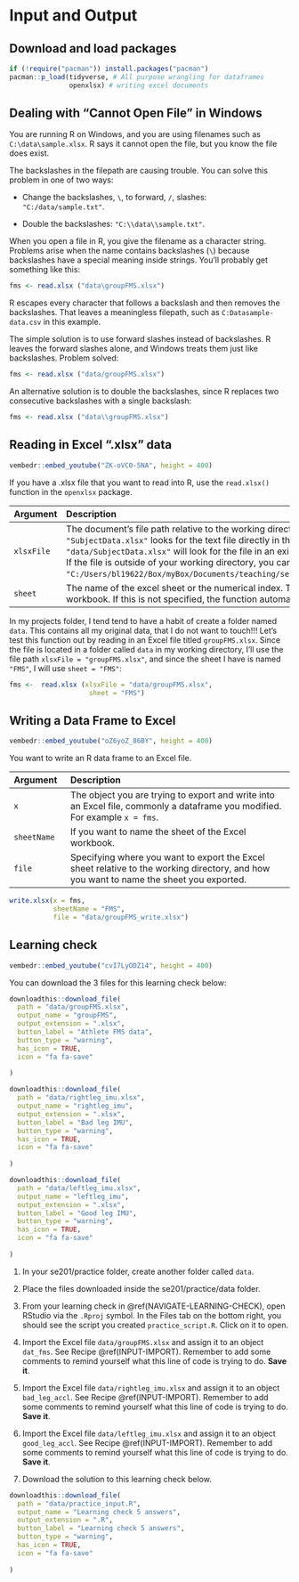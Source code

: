 # Input and Output {#InputOuput}

## Download and load packages {-}

```r

if (!require("pacman")) install.packages("pacman")
pacman::p_load(tidyverse, # All purpose wrangling for dataframes
               openxlsx) # writing excel documents

```

## Dealing with “Cannot Open File” in Windows {#INPUT-FILE}


You are running R on Windows, and you are using filenames such as `C:\data\sample.xlsx`. R says it cannot open the file, but you know the file does exist.

The backslashes in the filepath are causing trouble. You can solve this problem in one of two ways:

-   Change the backslashes, `\`, to forward, `/`, slashes: `"C:/data/sample.txt"`.

-   Double the backslashes: `"C:\\data\\sample.txt"`.

When you open a file in R, you give the filename as a character string. Problems arise when the name contains backslashes (`\`) because backslashes have a special meaning inside strings. You’ll probably get something like this:

``` r
fms <- read.xlsx ("data\groupFMS.xlsx")
```
R escapes every character that follows a backslash and then removes the backslashes. That leaves a meaningless filepath, such as
`C:Datasample-data.csv` in this example.

The simple solution is to use forward slashes instead of backslashes. R leaves the forward slashes alone, and Windows treats them just like backslashes. Problem solved:

``` r
fms <- read.xlsx ("data/groupFMS.xlsx")
```

An alternative solution is to double the backslashes, since R replaces two consecutive backslashes with a single backslash:

``` r
fms <- read.xlsx ("data\\groupFMS.xlsx")
```


## Reading in Excel ".xlsx" data  {#INPUT-IMPORT}

```r
vembedr::embed_youtube("ZK-oVC0-5NA", height = 400)
```

If you have a .xlsx file that you want to read into R, use the `read.xlsx()` function in the `openxlsx` package.

| Argument| Description| 
|:------------|:-------------------------------------------------|
|`xlsxFile`| The document's file path relative to the working directory unless specified otherwise. For example `xlsxFile = "SubjectData.xlsx"` looks for the text file directly in the working directory, while `xlsxFile = "data/SubjectData.xlsx"` will look for the file in an existing folder called `data` inside the working directory.<br>If the file is outside of your working directory, you can also specify a full file path (`xlsxFile = "C:/Users/bl19622/Box/myBox/Documents/teaching/se747_ResearchMeth/sample_book/data/SubjectData.xlsx"`).|
|`sheet`|  The name of the excel sheet or the numerical index. This is useful if you have many sheets in one Excel workbook. If this is not specified, the function automatically reads in the first sheet in the Excel workbook.|


In my projects folder, I tend tend to have a habit of create a folder named `data`. This contains all my original data, that I do not want to touch!!! Let's test this function out by reading in an Excel file titled `groupFMS.xlsx`. Since the file is located in a folder called `data` in my working directory, I'll use the file path `xlsxFile = "groupFMS.xlsx"`, and since the sheet I have is named `"FMS"`, I will use `sheet = "FMS"`:


```r

fms <-  read.xlsx (xlsxFile = "data/groupFMS.xlsx",
                    sheet = "FMS")

```


## Writing a Data Frame to Excel {#INPUT-EXPORT}

```r
vembedr::embed_youtube("oZ6yoZ_86BY", height = 400)
```

You want to write an R data frame to an Excel file. 

| Argument| Description| 
|:------------|:-------------------------------------------------|
|`x`| The object you are trying to export and write into an Excel file, commonly a dataframe you modified. For example `x = fms`.|
|`sheetName`|  If you want to name the sheet of the Excel workbook.|
|`file`| Specifying where you want to export the Excel sheet relative to the working directory, and how you want to name the sheet you exported.|


```r

write.xlsx(x = fms,
           sheetName = "FMS",
           file = "data/groupFMS_write.xlsx")
```



## Learning check {#INPUT-LEARNING-CHECK}

```r
vembedr::embed_youtube("cvI7LyODZ14", height = 400)
```

You can download the 3 files for this learning check below:


```r
downloadthis::download_file(
  path = "data/groupFMS.xlsx",
  output_name = "groupFMS",
  output_extension = ".xlsx",
  button_label = "Athlete FMS data",
  button_type = "warning",
  has_icon = TRUE,
  icon = "fa fa-save"
 
)
```

```r
downloadthis::download_file(
  path = "data/rightleg_imu.xlsx",
  output_name = "rightleg_imu",
  output_extension = ".xlsx",
  button_label = "Bad leg IMU",
  button_type = "warning",
  has_icon = TRUE,
  icon = "fa fa-save"
 
)
```

```r
downloadthis::download_file(
  path = "data/leftleg_imu.xlsx",
  output_name = "leftleg_imu",
  output_extension = ".xlsx",
  button_label = "Good leg IMU",
  button_type = "warning",
  has_icon = TRUE,
  icon = "fa fa-save"
 
)
```

1. In your se201/practice folder, create another folder called `data`.

2. Place the files downloaded inside the se201/practice/data folder.

3. From your learning check in \@ref(NAVIGATE-LEARNING-CHECK), open RStudio via the `.Rproj` symbol. In the Files tab on the bottom right, you should see the script you created `practice_script.R`. Click on it to open.

4. Import the Excel file `data/groupFMS.xlsx` and assign it to an object `dat_fms`. See  Recipe \@ref(INPUT-IMPORT). Remember to add some comments to remind yourself what this line of code is trying to do. **Save it**.

5. Import the Excel file `data/rightleg_imu.xlsx` and assign it to an object `bad_leg_accl`. See  Recipe \@ref(INPUT-IMPORT). Remember to add some comments to remind yourself what this line of code is trying to do. **Save it**.

6. Import the Excel file `data/leftleg_imu.xlsx` and assign it to an object `good_leg_accl`. See  Recipe \@ref(INPUT-IMPORT). Remember to add some comments to remind yourself what this line of code is trying to do. **Save it**.

7. Download the solution to this learning check below.

```r
downloadthis::download_file(
  path = "data/practice_input.R",
  output_name = "Learning check 5 answers",
  output_extension = ".R",
  button_label = "Learning check 5 answers",
  button_type = "warning",
  has_icon = TRUE,
  icon = "fa fa-save"
 
)
```

